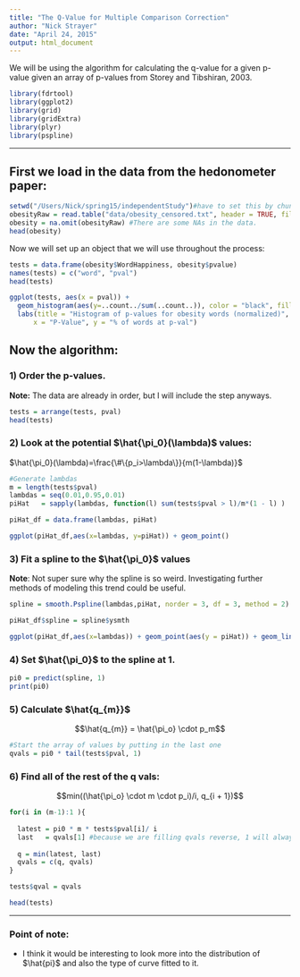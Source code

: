 ```yaml
---
title: "The Q-Value for Multiple Comparison Correction"
author: "Nick Strayer"
date: "April 24, 2015"
output: html_document
---
```


We will be using the algorithm for calculating the q-value for a given p-value given an array of p-values from Storey and Tibshiran, 2003.

```r
library(fdrtool)
library(ggplot2)
library(grid)
library(gridExtra)
library(plyr)
library(pspline)
```


--- 

## First we load in the data from the hedonometer paper: 

```r
setwd("/Users/Nick/spring15/independentStudy")#have to set this by chunk of code
obesityRaw = read.table("data/obesity_censored.txt", header = TRUE, fill = TRUE)
obesity = na.omit(obesityRaw) #There are some NAs in the data.
head(obesity)
```

Now we will set up an object that we will use throughout the process: 

```r
tests = data.frame(obesity$WordHappiness, obesity$pvalue)
names(tests) = c("word", "pval")
head(tests)
```
```r

ggplot(tests, aes(x = pval)) + 
  geom_histogram(aes(y=..count../sum(..count..)), color = "black", fill = "#7fc97f") + 
  labs(title = "Histogram of p-values for obesity words (normalized)",
      x = "P-Value", y = "% of words at p-val")
```

## Now the algorithm: 

### 1) Order the p-values. 
__Note:__ The data are already in order, but I will include the step anyways.
```r
tests = arrange(tests, pval)
head(tests)
```

### 2) Look at the potential $\hat{\pi_0}(\lambda)$ values: 

$\hat{\pi_0}(\lambda)=\frac{\#\{p_i>\lambda\}}{m(1-\lambda)}$
```r
#Generate lambdas
m = length(tests$pval)
lambdas = seq(0.01,0.95,0.01)
piHat   = sapply(lambdas, function(l) sum(tests$pval > l)/m*(1 - l) )

piHat_df = data.frame(lambdas, piHat)

ggplot(piHat_df,aes(x=lambdas, y=piHat)) + geom_point() 
```

### 3) Fit a spline to the $\hat{\pi_0}$ values
__Note__: Not super sure why the spline is so weird. Investigating further methods of modeling this trend could be useful. 


```r
spline = smooth.Pspline(lambdas,piHat, norder = 3, df = 3, method = 2)

piHat_df$spline = spline$ysmth

ggplot(piHat_df,aes(x=lambdas)) + geom_point(aes(y = piHat)) + geom_line(aes(y = spline))
```

### 4) Set $\hat{\pi_0}$ to the spline at 1. 

```r
pi0 = predict(spline, 1)
print(pi0)
```

### 5) Calculate $\hat{q_{m}}$
$$\hat{q_{m}} = \hat{\pi_o} \cdot p_m$$
```r
#Start the array of values by putting in the last one
qvals = pi0 * tail(tests$pval, 1)
```

### 6) Find all of the rest of the q vals: 

$$min((\hat{\pi_o} \cdot m \cdot p_i)/i, q_{i + 1})$$

```r

for(i in (m-1):1 ){
  
  latest = pi0 * m * tests$pval[i]/ i
  last   = qvals[1] #because we are filling qvals reverse, 1 will always be the last computed val
  
  q = min(latest, last)
  qvals = c(q, qvals)
}

tests$qval = qvals

head(tests)
```


---
### Point of note: 

* I think it would be interesting to look more into the distribution of $\hat{pi}$ and also the type of curve fitted to it. 

